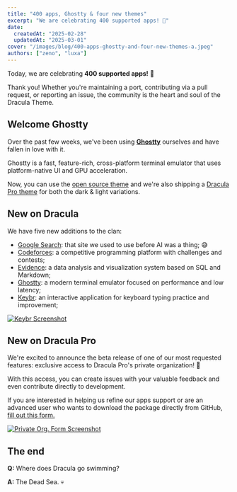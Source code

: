 ```yaml
---
title: "400 apps, Ghostty & four new themes"
excerpt: "We are celebrating 400 supported apps! 🎉"
date:
  createdAt: "2025-02-28"
  updatedAt: "2025-03-01"
cover: "/images/blog/400-apps-ghostty-and-four-new-themes-a.jpeg"
authors: ["zeno", "luxa"]
---
```


Today, we are celebrating **400 supported apps!** 🎉

Thank you! Whether you're maintaining a port, contributing via a pull request, or reporting an issue, the community is the heart and soul of the Dracula Theme.

## Welcome Ghostty

Over the past few weeks, we've been using [**Ghostty**](https://ghostty.org) ourselves and have fallen in love with it.

Ghostty is a fast, feature-rich, cross-platform terminal emulator that uses platform-native UI and GPU acceleration.

Now, you can use the [open source theme](/ghostty) and we're also shipping a [Dracula Pro theme](https://draculatheme.gumroad.com/l/dracula-pro/WELCOMEGHOSTTY) for both the dark & light variations.

## New on Dracula

We have five new additions to the clan:

- [Google Search](/google-search): that site we used to use before AI was a thing; 😅
- [Codeforces](/codeforces): a competitive programming platform with challenges and contests;
- [Evidence](/evidence): a data analysis and visualization system based on SQL and Markdown;
- [Ghostty](/ghostty): a modern terminal emulator focused on performance and low latency;
- [Keybr](/keybr): an interactive application for keyboard typing practice and improvement;

[![Keybr Screenshot](/images/blog/400-apps-ghostty-and-four-new-themes-b.jpeg)](/keybr)

## New on Dracula Pro

We're excited to announce the beta release of one of our most requested features: exclusive access to Dracula Pro's private organization! 🧩

With this access, you can create issues with your valuable feedback and even contribute directly to development.

If you are interested in helping us refine our apps support or are an advanced user who wants to download the package directly from GitHub, [fill out this form.](/pro/request-access)

[![Private Org. Form Screenshot](/images/blog/400-apps-ghostty-and-four-new-themes-c.jpeg)](/pro/request-access)

## The end

**Q:** Where does Dracula go swimming?

**A:** The Dead Sea. 💀
